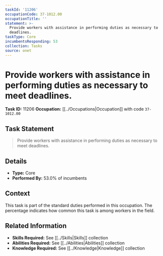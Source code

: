 ```yaml
---
taskId: '11206'
occupationCode: 37-1012.00
occupationTitle: ''
statement: >-
  Provide workers with assistance in performing duties as necessary to meet
  deadlines.
taskType: Core
incumbentsResponding: 53
collection: Tasks
source: onet
---
```

# Provide workers with assistance in performing duties as necessary to meet deadlines.

**Task ID:** 11206
**Occupation:** [[../Occupations|Occupation]] with code `37-1012.00`

## Task Statement

> Provide workers with assistance in performing duties as necessary to meet deadlines.

## Details

- **Type:** Core
- **Performed By:** 53.0% of incumbents

## Context

This task is part of the standard duties performed in this occupation. The percentage indicates how common this task is among workers in the field.

## Related Information

- **Skills Required:** See [[../Skills|Skills]] collection
- **Abilities Required:** See [[../Abilities|Abilities]] collection
- **Knowledge Required:** See [[../Knowledge|Knowledge]] collection
